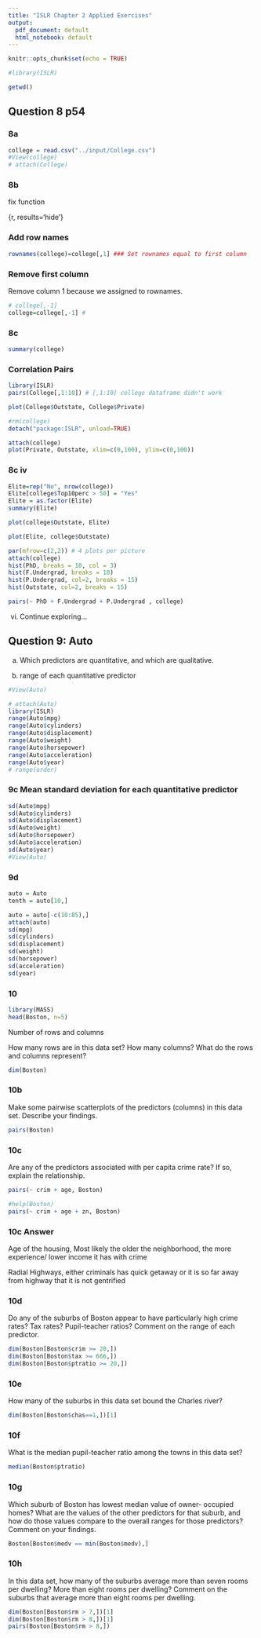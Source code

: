 ```yaml
---
title: "ISLR Chapter 2 Applied Exercises"
output:
  pdf_document: default
  html_notebook: default
---
```


```r
knitr::opts_chunk$set(echo = TRUE)
```

```r
#library(ISLR)
```

```r
getwd()
```

## Question 8 p54

### 8a
```r
college = read.csv("../input/College.csv")
#View(college)
# attach(College)
```

### 8b

fix function

{r, results='hide'}

### Add row names

```r
rownames(college)=college[,1] ### Set rownames equal to first column
```

### Remove first column

Remove column 1 because we assigned to rownames.
```r
# college[,-1]
college=college[,-1] # 
```

### 8c

```r
summary(college)
```
### Correlation Pairs

```r
library(ISLR)
pairs(College[,1:10]) # [,1:10] college dataframe didn't work
```

```r
plot(College$Outstate, College$Private)
```


```r
#rm(college)
detach("package:ISLR", unload=TRUE)

attach(college)
plot(Private, Outstate, xlim=c(0,100), ylim=c(0,100))
```

### 8c iv
```r
Elite=rep("No", nrow(college))
Elite[college$Top10perc > 50] = "Yes"
Elite = as.factor(Elite)
summary(Elite)
```


```r
plot(college$Outstate, Elite)
```

```r
plot(Elite, college$Outstate)
```
```r
par(mfrow=c(2,2)) # 4 plots per picture
attach(college)
hist(PhD, breaks = 10, col = 3)
hist(F.Undergrad, breaks = 10)
hist(P.Undergrad, col=2, breaks = 15)
hist(Outstate, col=2, breaks = 15)

```

```r

pairs(~ PhD + F.Undergrad + P.Undergrad , college)
```

vi. Continue exploring...

## Question 9: Auto

a. Which predictors are quantitative, and which are qualitative.

b. range of each quantitative predictor

```r
#View(Auto)
```


```r
# attach(Auto)
library(ISLR)
range(Auto$mpg)
range(Auto$cylinders)
range(Auto$displacement)
range(Auto$weight)
range(Auto$horsepower)
range(Auto$acceleration)
range(Auto$year)
# range(order)
```

### 9c Mean standard deviation for each quantitative predictor

```r
sd(Auto$mpg)
sd(Auto$cylinders)
sd(Auto$displacement)
sd(Auto$weight)
sd(Auto$horsepower)
sd(Auto$acceleration)
sd(Auto$year)
#View(Auto)
```

### 9d

```r
auto = Auto
tenth = auto[10,]

auto = auto[-c(10:85),]
attach(auto)
sd(mpg)
sd(cylinders)
sd(displacement)
sd(weight)
sd(horsepower)
sd(acceleration)
sd(year)
```

### 10

```r
library(MASS)
head(Boston, n=5)
```
Number of rows and columns

How many rows are in this data set? How many columns? What do the rows and columns represent?

```r
dim(Boston)
```
### 10b

Make some pairwise scatterplots of the predictors (columns) in this data set. Describe your findings.

```r
pairs(Boston)
```

### 10c

Are any of the predictors associated with per capita crime rate? If so, explain the relationship.

```r
pairs(~ crim + age, Boston)
```

```r
#help(Boston)
pairs(~ crim + age + zn, Boston)
```

### 10c Answer

Age of the housing, Most likely the older the neighborhood, the more experience/ lower income it has with crime

Radial Highways, either criminals has quick getaway or it is so far away from highway that it is not gentrified


### 10d

Do any of the suburbs of Boston appear to have particularly high crime rates? Tax rates? Pupil-teacher ratios? Comment on the range of each predictor.

```r
dim(Boston[Boston$crim >= 20,])
dim(Boston[Boston$tax >= 666,])
dim(Boston[Boston$ptratio >= 20,])
```

### 10e

How many of the suburbs in this data set bound the Charles river?

```r
dim(Boston[Boston$chas==1,])[1]
```

### 10f

What is the median pupil-teacher ratio among the towns in this data set?

```r
median(Boston$ptratio)
```

### 10g

Which suburb of Boston has lowest median value of owner- occupied homes? What are the values of the other predictors for that suburb, and how do those values compare to the overall ranges for those predictors? Comment on your findings.

```r
Boston[Boston$medv == min(Boston$medv),]
```

### 10h

In this data set, how many of the suburbs average more than seven rooms per dwelling? More than eight rooms per dwelling? Comment on the suburbs that average more than eight rooms per dwelling.

```r
dim(Boston[Boston$rm > 7,])[1]
dim(Boston[Boston$rm > 8,])[1]
pairs(Boston[Boston$rm > 8,])
```




